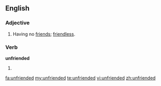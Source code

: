==English==
===Adjective===
{{en-adj}}
# Having no [[friend]]s; [[friendless]].

===Verb===
'''unfriended'''
# {{past of|unfriend}}

[[fa:unfriended]]
[[my:unfriended]]
[[te:unfriended]]
[[vi:unfriended]]
[[zh:unfriended]]